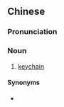 {{also|钥匙扣}}
==Chinese==
{{zh-forms|s=钥匙扣|type=21}}

===Pronunciation===
{{zh-pron
|m=yàoshikòu
|cat=n
}}

===Noun===
{{zh-noun}}

# [[keychain]]

====Synonyms====
* {{zh-l|鑰匙鏈}}